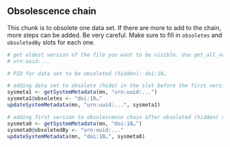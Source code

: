 
## Obsolescence chain

This chunk is to obsolete one data set. If there are more to add to the chain, more steps can be added. Be very careful. Make sure to fill in `obsoletes` and `obsoletedBy` slots for each one. 

```r
# get oldest version of the file you want to be visible. Use get_all_versions and look at the latest.
# urn:uuid:...

# PID for data set to be obsoleted (hidden): doi:10…

# adding data set to obsolete (hide) in the slot before the first version of the visible data set
sysmeta1 <- getSystemMetadata(mn, "urn:uuid:...")
sysmeta1@obsoletes <- "doi:10…"
updateSystemMetadata(mn, "urn:uuid:...", sysmeta1)

# adding first version to obsolescence chain after obsoleted (hidden) version
sysmeta0 <- getSystemMetadata(mn, "doi:10…")
sysmeta0@obsoletedBy <- "urn:uuid:..."
updateSystemMetadata(mn, "doi:10…", sysmeta0)

```
